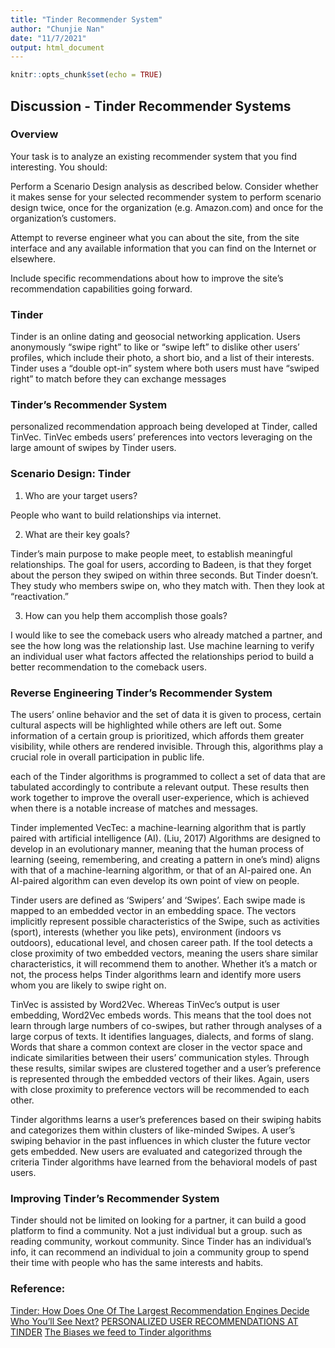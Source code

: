 ```yaml
---
title: "Tinder Recommender System"
author: "Chunjie Nan"
date: "11/7/2021"
output: html_document
---
```


```r
knitr::opts_chunk$set(echo = TRUE)
```


## Discussion - Tinder Recommender Systems



### Overview

Your task is to analyze an existing recommender system that you find interesting. You should:

Perform a Scenario Design analysis as described below. Consider whether it makes sense for your selected recommender system to perform scenario design twice, once for the organization (e.g. Amazon.com) and once for the organization’s customers.

Attempt to reverse engineer what you can about the site, from the site interface and any available information that you can find on the Internet or elsewhere.

Include specific recommendations about how to improve the site’s recommendation capabilities going forward.



### Tinder

Tinder is an online dating and geosocial networking application. Users anonymously "swipe right" to like or "swipe left" to dislike other users' profiles, which include their photo, a short bio, and a list of their interests. Tinder uses a "double opt-in" system where both users must have "swiped right" to match before they can exchange messages



### Tinder's Recommender System

personalized recommendation approach being developed at Tinder, called TinVec. TinVec embeds users’ preferences into vectors leveraging on the large amount of swipes by Tinder users. 



### Scenario Design: Tinder

1. Who are your target users?

People who want to build relationships via internet.

2. What are their key goals?

Tinder’s main purpose to make people meet, to establish meaningful relationships.
The goal for users, according to Badeen, is that they forget about the person they swiped on within three seconds. 
But Tinder doesn’t. They study who members swipe on, who they match with. Then they look at “reactivation.” 


3. How can you help them accomplish those goals?

I would like to see the comeback users who already matched a partner, and see the how long was the relationship last. Use machine learning to verify an individual user what factors affected the relationships period to build a better recommendation to the comeback users. 



### Reverse Engineering Tinder’s Recommender System


The users' online behavior and the set of data it is given to process, certain cultural aspects will be highlighted while others are left out. Some information of a certain group is prioritized, which affords them greater visibility, while others are rendered invisible. Through this, algorithms play a crucial role in overall participation in public life.


each of the Tinder algorithms is programmed to collect a set of data that are tabulated accordingly to contribute a relevant output. These results then work together to improve the overall user-experience, which is achieved when there is a notable increase of matches and messages.


Tinder implemented VecTec: a machine-learning algorithm that is partly paired with artificial intelligence (AI). (Liu, 2017) Algorithms are designed to develop in an evolutionary manner, meaning that the human process of learning (seeing, remembering, and creating a pattern in one’s mind) aligns with that of a machine-learning algorithm, or that of an AI-paired one. An AI-paired algorithm can even develop its own point of view on people.


Tinder users are defined as 'Swipers' and 'Swipes'. Each swipe made is mapped to an embedded vector in an embedding space. The vectors implicitly represent possible characteristics of the Swipe, such as activities (sport), interests (whether you like pets), environment (indoors vs outdoors), educational level, and chosen career path. If the tool detects a close proximity of two embedded vectors, meaning the users share similar characteristics, it will recommend them to another. Whether it’s a match or not, the process helps Tinder algorithms learn and identify more users whom you are likely to swipe right on.

TinVec is assisted by Word2Vec. Whereas TinVec’s output is user embedding, Word2Vec embeds words. This means that the tool does not learn through large numbers of co-swipes, but rather through analyses of a large corpus of texts. It identifies languages, dialects, and forms of slang. Words that share a common context are closer in the vector space and indicate similarities between their users' communication styles. Through these results, similar swipes are clustered together and a user’s preference is represented through the embedded vectors of their likes. Again, users with close proximity to preference vectors will be recommended to each other.
 
 
Tinder algorithms learns a user’s preferences based on their swiping habits and categorizes them within clusters of like-minded Swipes. A user’s swiping behavior in the past influences in which cluster the future vector gets embedded. New users are evaluated and categorized through the criteria Tinder algorithms have learned from the behavioral models of past users.




### Improving Tinder’s Recommender System

Tinder should not be limited on looking for a partner, it can build a good platform to find a community. Not a just individual but a group. such as reading community, workout community. Since Tinder has an individual's info, it can recommend an individual to join a community group to spend their time with people who has the same interests and habits.  


### Reference:

[Tinder: How Does One Of The Largest Recommendation Engines Decide Who You'll See Next?](http://highscalability.com/blog/2016/1/27/tinder-how-does-one-of-the-largest-recommendation-engines-de.html)
[PERSONALIZED USER RECOMMENDATIONS AT TINDER](https://mlconf.com/sessions/personalized-user-recommendations-at-tinder-the-t/)
[The Biases we feed to Tinder algorithms](https://www.diggitmagazine.com/articles/biases-we-feed-tinder-algorithms)
